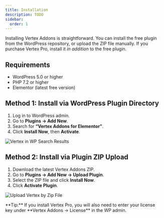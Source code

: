 ```yaml
---
title: Installation
description: TODO
sidebar:
  order: 1
---
```



Installing Vertex Addons is straightforward. You can install the free plugin from the WordPress repository, or upload the ZIP file manually. If you purchase Vertex Pro, install it *in addition* to the free plugin.

## Requirements
- WordPress 5.0 or higher  
- PHP 7.2 or higher  
- Elementor (latest free version)  

## Method 1: Install via WordPress Plugin Directory <Badge text="Recommended" variant="note" />
1. Log in to WordPress admin.  
2. Go to **Plugins → Add New**.  
3. Search for **“Vertex Addons for Elementor”**.  
4. Click **Install Now**, then **Activate**.  

![Vertex in WP Search Results](https://cdn.webilia.com/u/d/2025/08/vertex-in-plugin-search-results.png)

## Method 2: Install via Plugin ZIP Upload 
1. Download the latest Vertex Addons ZIP.  
2. Go to **Plugins → Add New → Upload Plugin**.  
3. Select the ZIP file and click **Install Now**.  
4. Click **Activate Plugin**.  

![Upload Vertex by Zip File](https://cdn.webilia.com/u/d/2025/08/vertex-install-by-upload.png)

<Aside type="caution">**Tip:** If you install Vertex Pro, you will also need to enter your license key under **Vertex Addons → License** in the WP admin.</Aside>